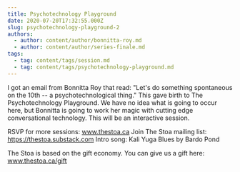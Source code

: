 ```yaml
---
title: Psychotechnology Playground
date: 2020-07-20T17:32:55.000Z
slug: psychotechnology-playground-2
authors:
  - author: content/author/bonnitta-roy.md
  - author: content/author/series-finale.md
tags:
  - tag: content/tags/session.md
  - tag: content/tags/psychotechnology-playground.md
---
```


I got an email from Bonnitta Roy that read: "Let's do something spontaneous on the 10th -- a psychotechnological thing." This gave birth to The Psychotechnology Playground. We have no idea what is going to occur here, but Bonnitta is going to work her magic with cutting edge conversational technology. This will be an interactive session.

RSVP for more sessions: www.thestoa.ca
Join The Stoa mailing list: https://thestoa.substack.com
Intro song: Kali Yuga Blues by Bardo Pond

The Stoa is based on the gift economy. You can give us a gift here: www.thestoa.ca/gift
